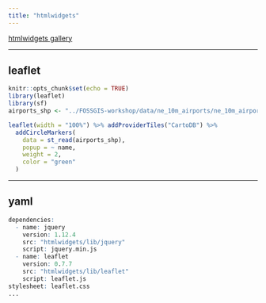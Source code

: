 ```yaml
---
title: "htmlwidgets"
---
```


[htmlwidgets gallery](http://gallery.htmlwidgets.org/)

----

## leaflet

```r
knitr::opts_chunk$set(echo = TRUE)
library(leaflet)
library(sf)
airports_shp <- "../FOSSGIS-workshop/data/ne_10m_airports/ne_10m_airports.shp"
```

```r
leaflet(width = "100%") %>% addProviderTiles("CartoDB") %>%
  addCircleMarkers(
    data = st_read(airports_shp),
    popup = ~ name,
    weight = 2,
    color = "green"
  )
```

-----

## yaml

```r
dependencies:
  - name: jquery
    version: 1.12.4
    src: "htmlwidgets/lib/jquery"
    script: jquery.min.js
  - name: leaflet
    version: 0.7.7
    src: "htmlwidgets/lib/leaflet"
    script: leaflet.js
stylesheet: leaflet.css
...
```